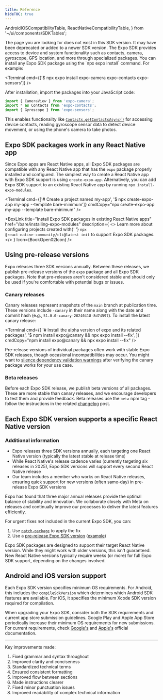 ```yaml
---
title: Reference
hideTOC: true
---
```



  AndroidIOSCompatibilityTable,
  ReactNativeCompatibilityTable,
} from '~/ui/components/SDKTables';

<RedirectNotification>
  The page you are looking for does not exist in this SDK version. It may have been deprecated or
  added to a newer SDK version.
</RedirectNotification>
The Expo SDK provides access to device and system functionality such as contacts, camera, gyroscope, GPS location, and more through specialized packages. You can install any Expo SDK package using the `npx expo install` command. For example:

<Terminal cmd={['$ npx expo install expo-camera expo-contacts expo-sensors']} />

After installation, import the packages into your JavaScript code:

```js
import { CameraView } from 'expo-camera';
import * as Contacts from 'expo-contacts';
import { Gyroscope } from 'expo-sensors';
```

This enables functionality like [`Contacts.getContactsAsync()`](./sdk/contacts#contactsgetcontactsasynccontactquery) for accessing device contacts, reading gyroscope sensor data to detect device movement, or using the phone's camera to take photos.

## Expo SDK packages work in any React Native app

Since Expo apps are React Native apps, all Expo SDK packages are compatible with any React Native app that has the `expo` package properly installed and configured. The simplest way to create a React Native app with Expo SDK support is using `create-expo-app`. Alternatively, you can add Expo SDK support to an existing React Native app by running `npx install-expo-modules`.

<Terminal
  cmd={['# Create a project named my-app', '$ npx create-expo-app my-app --template bare-minimum']}
  cmdCopy="npx create-expo-app my-app --template bare-minimum"
/>

<BoxLink
  title="Install Expo SDK packages in existing React Native apps"
  href="/bare/installing-expo-modules"
  description={
    <>
      Learn more about configuring projects created with{' '}
      <CODE>npx @react-native-community/cli@latest init</CODE> to support Expo SDK packages.
    </>
  }
  Icon={BookOpen02Icon}
/>

<BoxLink
  title="Using libraries"
  description="Learn how to install Expo SDK packages in your project."
  href="/workflow/using-libraries"
  Icon={BookOpen02Icon}
/>

## Using pre-release versions

Expo releases three SDK versions annually. Between these releases, we publish pre-release versions of the `expo` package and all Expo SDK packages. Note that pre-releases aren't considered stable and should only be used if you're comfortable with potential bugs or issues.

### Canary releases

Canary releases represent snapshots of the `main` branch at publication time. These versions include `-canary` in their name along with the date and commit hash (e.g., `51.0.0-canary-20240418-8d74597`). To install the latest canary release:

<Terminal
  cmd={[
    '# Install the alpha version of expo and its related packages',
    '$ npm install expo@canary && npx expo install --fix',
  ]}
  cmdCopy="npm install expo@canary && npx expo install --fix"
/>

Pre-release versions of individual packages often work with stable Expo SDK releases, though occasional incompatibilities may occur. You might want to [silence dependency validation warnings](/more/expo-cli/#configuring-dependency-validation) after verifying the canary package works for your use case.

### Beta releases

Before each Expo SDK release, we publish beta versions of all packages. These are more stable than canary releases, and we encourage developers to test them and provide feedback. Beta releases use the `beta` npm tag - follow the instructions in the related [changelog](https://expo.dev/changelog) post.

## Each Expo SDK version supports a specific React Native version

<ReactNativeCompatibilityTable />

### Additional information

<Collapsible summary="Expo SDK policy for tracking React Native releases">

- Expo releases three SDK versions annually, each targeting one React Native version (typically the latest stable at release time)
- While React Native's release cadence varies (currently targeting six releases in 2025), Expo SDK versions will support every second React Native release
- Our team includes a member who works on React Native releases, ensuring quick support for new versions (often same-day) in pre-release Expo SDK versions

</Collapsible>

<Collapsible summary="Why doesn't Expo release a new SDK version for every React Native release?">

Expo has found that three major annual releases provide the optimal balance of stability and innovation. We collaborate closely with Meta on releases and continually improve our processes to deliver the latest features efficiently.

</Collapsible>

<Collapsible summary="What if I need changes from a newer React Native version not yet in an Expo SDK release?">

For urgent fixes not included in the current Expo SDK, you can:
1. Use [`patch-package`](https://github.com/ds300/patch-package) to apply the fix
2. Use a [pre-release Expo SDK version](#using-pre-release-versions) ([example](https://expo.dev/changelog/react-native-78))

</Collapsible>

<Collapsible summary="Can I use an older React Native version with the latest Expo SDK?">

Expo SDK packages are designed to support their target React Native version. While they might work with older versions, this isn't guaranteed. New React Native versions typically require weeks (or more) for full Expo SDK support, depending on the changes involved.

</Collapsible>

## Android and iOS version support

Each Expo SDK version specifies minimum OS requirements. For Android, this includes the `compileSdkVersion` which determines which Android SDK features are available. For iOS, it specifies the minimum Xcode SDK version required for compilation.

<AndroidIOSCompatibilityTable />

When upgrading your Expo SDK, consider both the SDK requirements and current app store submission guidelines. Google Play and Apple App Store periodically increase their minimum OS requirements for new submissions. For current requirements, check [Google's](https://developer.android.com/studio/build) and [Apple's](https://developer.apple.com/news/upcoming-requirements/) official documentation.

---

Key improvements made:
1. Fixed grammar and syntax throughout
2. Improved clarity and conciseness
3. Standardized technical terms
4. Ensured consistent formatting
5. Improved flow between sections
6. Made instructions clearer
7. Fixed minor punctuation issues
8. Improved readability of complex technical information
